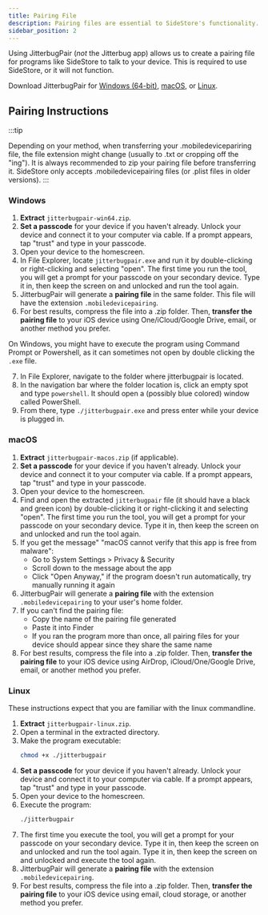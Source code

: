 ```yaml
---
title: Pairing File
description: Pairing files are essential to SideStore's functionality.
sidebar_position: 2
---
```


Using JitterbugPair (*not* the Jitterbug app) allows us to create a pairing file for programs like SideStore to talk to your device. This is required to use SideStore, or it will not function.

Download JitterbugPair for [Windows (64-bit)](https://github.com/osy/Jitterbug/releases/download/v1.3.1/jitterbugpair-win64.zip), [macOS](https://github.com/SideStore/SideStore-Docs/releases/download/need-a-place-to-put-jittterbug/jitterbugpair), or [Linux](https://github.com/osy/Jitterbug/releases/download/v1.3.1/jitterbugpair-linux.zip).

## Pairing Instructions

:::tip

Depending on your method, when transferring your .mobiledevicepariring file, the file extension might change (usually to .txt or cropping off the "ing"). It is always recommended to zip your pairing file before transferring it. SideStore only accepts .mobiledevicepairing files (or .plist files in older versions).
:::

### Windows

1. **Extract** `jitterbugpair-win64.zip`.
2. **Set a passcode** for your device if you haven't already. Unlock your device and connect it to your computer via cable. If a prompt appears, tap "trust" and type in your passcode.
3. Open your device to the homescreen.
4. In File Explorer, locate `jitterbugpair.exe` and run it by double-clicking or right-clicking and selecting "open". The first time you run the tool, you will get a prompt for your passcode on your secondary device. Type it in, then keep the screen on and unlocked and run the tool again.
5. JitterbugPair will generate a **pairing file** in the same folder. This file will have the extension `.mobiledevicepairing`.
6. For best results, compress the file into a .zip folder. Then, **transfer the pairing file** to your iOS device using One/iCloud/Google Drive, email, or another method you prefer.

On Windows, you might have to execute the program using Command Prompt or Powershell, as it can sometimes not open by double clicking the `.exe` file.

7. In File Explorer, navigate to the folder where jitterbugpair is located.
8. In the navigation bar where the folder location is, click an empty spot and type `powershell`. It should open a (possibly blue colored) window called PowerShell.
9. From there, type `./jitterbugpair.exe` and press enter while your device is plugged in.

### macOS

1. **Extract** `jitterbugpair-macos.zip` (if applicable).
2. **Set a passcode** for your device if you haven't already. Unlock your device and connect it to your computer via cable. If a prompt appears, tap "trust" and type in your passcode.
3. Open your device to the homescreen.
4. Find and open the extracted `jitterbugpair` file (it should have a black and green icon) by double-clicking it or right-clicking it and selecting "open". The first time you run the tool, you will get a prompt for your passcode on your secondary device. Type it in, then keep the screen on and unlocked and run the tool again.
5. If you get the message" "macOS cannot verify that this app is free from malware":
   - Go to System Settings > Privacy & Security
   - Scroll down to the message about the app
   - Click "Open Anyway," if the program doesn't run automatically, try manually running it again
6. JitterbugPair will generate a **pairing file** with the extension `.mobiledevicepairing` to your user's home folder.
7. If you can't find the pairing file:
   - Copy the name of the pairing file generated
   - Paste it into Finder
   - If you ran the program more than once, all pairing files for your device should appear since they share the same name
8. For best results, compress the file into a .zip folder. Then, **transfer the pairing file** to your iOS device using AirDrop, iCloud/One/Google Drive, email, or another method you prefer. 

### Linux

These instructions expect that you are familiar with the linux commandline.

1. **Extract** `jitterbugpair-linux.zip`.
2. Open a terminal in the extracted directory.
3. Make the program executable:
   ```bash
   chmod +x ./jitterbugpair
   ```
4. **Set a passcode** for your device if you haven't already. Unlock your device and connect it to your computer via cable. If a prompt appears, tap "trust" and type in your passcode.
5. Open your device to the homescreen.
6. Execute the program:
   ```bash
   ./jitterbugpair
   ```
7. The first time you execute the tool, you will get a prompt for your passcode on your secondary device. Type it in, then keep the screen on and unlocked and run the tool again. Type it in, then keep the screen on and unlocked and execute the tool again.
8. JitterbugPair will generate a **pairing file** with the extension `.mobiledevicepairing`.
9. For best results, compress the file into a .zip folder. Then, **transfer the pairing file** to your iOS device using email, cloud storage, or another method you prefer. 

